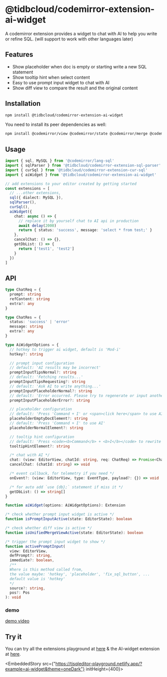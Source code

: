 # @tidbcloud/codemirror-extension-ai-widget

A codemirror extension provides a widget to chat with AI to help you write or refine SQL. (will support to work with other languages later)

## Features

- Show placeholder when doc is empty or starting write a new SQL statement
- Show tooltip hint when select content
- Easy to use prompt input widget to chat with AI
- Show diff view to compare the result and the original content

## Installation

```sh npm2yarn
npm install @tidbcloud/codemirror-extension-ai-widget
```

You need to install its peer dependencies as well:

```sh npm2yarn
npm install @codemirror/view @codemirror/state @codemirror/merge @codemirror/lang-sql @tidbcloud/codemirror-extension-sql-parser @tidbcloud/codemirror-extension-cur-sql
```

## Usage

```ts
import { sql, MySQL } from '@codemirror/lang-sql'
import { sqlParser } from '@tidbcloud/codemirror-extension-sql-parser'
import { curSql } from '@tidbcloud/codemirror-extension-cur-sql'
import { aiWidget } from '@tidbcloud/codemirror-extension-ai-widget'

// add extensions to your editor created by getting started
const extensions = [
  // ...other extensions,
  sql({ dialect: MySQL }),
  sqlParser(),
  curSql(),
  aiWidget({
    chat: async () => {
      // replace it by yourself chat to AI api in production
      await delay(2000)
      return { status: 'success', message: 'select * from test;' }
    },
    cancelChat: () => {},
    getDbList: () => {
      return ['test1', 'test2']
    }
  })
]
```

## API

```ts
type ChatReq = {
  prompt: string
  refContent: string
  extra?: any
}

type ChatRes = {
  status: 'success' | 'error'
  message: string
  extra?: any
}

type AiWidgetOptions = {
  // hotkey to trigger ai widget, default is 'Mod-i'
  hotkey?: string

  // prompt input configuration
  // default: 'AI results may be incorrect'
  promptInputTipsNormal?: string
  // default: 'Fetching results...'
  promptInputTipsRequesting?: string
  // default: 'Ask AI to write anything...'
  promptInputPlaceholderNormal?: string
  // default: 'Error occurred. Please try to regenerate or input another instruction.'
  promptInputPlaceholderError?: string

  // placeholder configuration
  // default: 'Press 'Command + I' or <span>click here</span> to use AI'
  placeholderEmptyDocElement?: string
  // default: 'Press 'Command + I' to use AI'
  placeholderNormalElement?: string

  // tooltip hint configuration
  // default: 'Press <code><b>Command</b> + <b>I</b></code> to rewrite SQL by AI'
  tooltipHintElement?: string

  /* chat with AI */
  chat: (view: EditorView, chatId: string, req: ChatReq) => Promise<ChatRes>
  cancelChat: (chatId: string) => void

  /* event callback, for telemetry if you need */
  onEvent?: (view: EditorView, type: EventType, payload?: {}) => void

  /* for auto add `use {db};` statement if miss it */
  getDbList: () => string[]
}

function aiWidget(options: AiWidgetOptions): Extension

/* check whether prompt input widget is active */
function isPromptInputActive(state: EditorState): boolean

/* check whether diff view is active */
function isUnifiedMergeViewActive(state: EditorState): boolean

/* trigger the prompt input widget to show */
function activePromptInput(
  view: EditorView,
  defPrompt?: string,
  immediate?: boolean,
  /**
  Where is this method called from,
  the value maybe: 'hotkey', 'placeholder', 'fix_sql_button', ...
  default value is 'hotkey'
  */
  source?: string,
  pos?: Pos
): void
```

### demo
[demo video](https://github.com/tidbcloud/tisqleditor/assets/1284531/46684333-7efa-4925-bf58-9ab3fb45f692)

## Try it
You can try all the extensions playground at [here](https://tisqleditor-playground.netlify.app/?example=ai-widget&with_select=&theme=oneDark) & the AI-widget extension at [here](https://tisqleditor-playground.netlify.app/?example=ai-widget&theme=oneDark).
<br />


<EmbeddedStory src={"https://tisqleditor-playground.netlify.app/?example=ai-widget&theme=oneDark"} initHeight={400}></EmbeddedStory>
